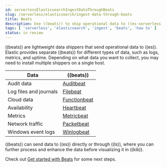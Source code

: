 ```yaml
---
id: serverlessElasticsearchIngestDataThroughBeats
slug: /serverless/elasticsearch/ingest-data-through-beats
title: Beats
description: Use ((beats)) to ship operational data to ((es-serverless)).
tags: [ 'serverless', 'elasticsearch', 'ingest', 'beats', 'how to' ]
status: in review
---
```


((beats)) are lightweight data shippers that send operational data to ((es)).
Elastic provides separate ((beats)) for different types of data, such as logs, metrics, and uptime.
Depending on what data you want to collect, you may need to install multiple shippers on a single host.

| Data | ((beats))|
|---|---|
| Audit data | [Auditbeat](https://www.elastic.co/products/beats/auditbeat) |
| Log files and journals | [Filebeat](https://www.elastic.co/products/beats/filebeat)|
| Cloud data | [Functionbeat](https://www.elastic.co/products/beats/functionbeat)|
| Availability | [Heartbeat](https://www.elastic.co/products/beats/heartbeat)|
| Metrics | [Metricbeat](https://www.elastic.co/products/beats/metricbeat)|
| Network traffic | [Packetbeat](https://www.elastic.co/products/beats/packetbeat)|
| Windows event logs | [Winlogbeat](https://www.elastic.co/products/beats/winlogbeat)|

((beats)) can send data to ((es)) directly or through ((ls)), where you
can further process and enhance the data before visualizing it in ((kib)).

Check out [Get started with Beats](((beats-ref))/getting-started.html) for some next steps.
